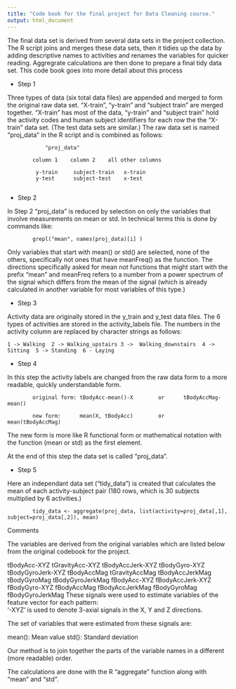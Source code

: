```yaml
---
title: "Code book for the final project for Data Cleaning course."
output: html_document
---
```


The final data set is derived from several data sets in the project collection.  The R script joins
and merges these data sets, then it tidies up the data by adding descriptive names to activities
and renames the variables for quicker reading.  Aggregrate calculations are then done to prepare a
final tidy data set.  This code book goes into more detail about this process  


* Step 1

Three types of data (six total data files) are appended and merged to form the original raw data set.
"X-train", "y-train" and "subject train" are merged together.  "X-train" has most of the data, "y-train"
and "subject train" hold the activity codes and human subject identifiers for each row the the "X-train"
data set.  (The test data sets are similar.) The raw data set is named "proj_data" in the R script and 
is combined as follows:

  				"proj_data"

			column 1	column 2	all other columns

			 y-train	 subject-train	 x-train
			 y-test		 subject-test 	 x-test           
           
* Step 2

In Step 2 "proj_data" is reduced by selection on only the variables that involve measurements on mean or std.
In technical terms this is done by commands like:

			grepl("mean", names(proj_data)[i] )

Only variables that start with mean() or std() are selected, none of the others, specifically not ones that have
meanFreq() as the function.  The directions specifically asked for mean not functions that might start with the
prefix "mean" and meanFreq refers to a number from a power spectrum of the signal which differs from the mean of
the signal (which is already calculated in another variable for most variables of this type.)


* Step 3

Activity data are originally stored in the y_train and y_test data files. The 6 types of activities are stored in
the activity_labels file.  The numbers in the activity column are replaced by character strings as follows:

	1 -> Walking  2 -> Walking_upstairs 3 ->  Walking_downstairs  4 -> Sitting  5 -> Standing  6 - Laying


* Step 4

In this step the activity labels are changed from the raw data form to a more readable, quickly understandable form.

			original form: tBodyAcc-mean()-X        or  	tBodyAccMag-mean()

			new form:      mean(X, tBodyAcc)        or     mean(tBodyAccMag)

The new form is more like R functional form or mathematical notation with the function (mean or std) as the first element.

At the end of this step the data set is called "proj_data".

* Step 5

Here an independant data set ("tidy_data") is created that calculates the mean of each activity-subject pair (180 rows, 
which is 30 subjects multiplied by 6 activities.) 

			tidy_data <- aggregate(proj_data, list(activity=proj_data[,1], subject=proj_data[,2]), mean)


Comments

The variables are derived from the original variables which are listed below from
the original codebook for the project.

tBodyAcc-XYZ
tGravityAcc-XYZ
tBodyAccJerk-XYZ
tBodyGyro-XYZ
tBodyGyroJerk-XYZ
tBodyAccMag
tGravityAccMag
tBodyAccJerkMag
tBodyGyroMag
tBodyGyroJerkMag
fBodyAcc-XYZ
fBodyAccJerk-XYZ
fBodyGyro-XYZ
fBodyAccMag
fBodyAccJerkMag
fBodyGyroMag
fBodyGyroJerkMag
These signals were used to estimate variables of the feature vector for each pattern:  
'-XYZ' is used to denote 3-axial signals in the X, Y and Z directions.

The set of variables that were estimated from these signals are: 

mean(): Mean value
std(): Standard deviation






Our method is to join together the parts of the variable names in a different (more readable) order.


The calculations are done with the R "aggregate" function along with "mean" and "std".
